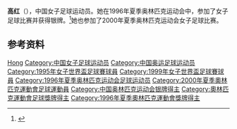 {{Infobox sportsperson
| name           = 高红
|show-medals=yes
|medaltemplates={{MedalSport | 女子[[足球|足球]]}}
{{MedalCountry | {{CHN}} }}
{{MedalCompetition|[[奥林匹克运动会|奥林匹克运动会]]}}
{{MedalSilver| [[1996年夏季奥林匹克运动会|1996年 亚特兰大]] |[[1996年夏季奥林匹克运动会足球比赛|女子足球]]}}
}}

'''高红'''（{{bd|1967年|11月27日|}}），中国女子足球运动员。她在1996年夏季奥林匹克运动会中，参加了女子足球比赛并获得银牌。<ref>{{cite web|url=http://www.databaseolympics.com/players/playerpage.htm?ilkid=GAOHON01|title=高红|publisher=Sport Reference|date=|accessdate=2010-06-02|deadurl=yes|archiveurl=https://web.archive.org/web/20070210131144/http://www.databaseolympics.com/players/playerpage.htm?ilkid=GAOHON01|archivedate=2007-02-10}}</ref>她也参加了2000年夏季奥林匹克运动会女子足球比赛。

== 参考资料 ==
{{Reflist}}

{{1995年女足世界杯中国队参赛名单}}
{{1996年奥运会女子足球中国参赛名单}}
{{1999年女足世界杯中国队参赛名单}}
{{2000年奥运会女子足球中国参赛名单}}

{{Authority control}}
{{DEFAULTSORT:Gao Hong}}
[[Category:高姓|Hong]]
[[Category:中国女子足球运动员|Category:中国女子足球运动员]]
[[Category:中国奥运足球运动员|Category:中国奥运足球运动员]]
[[Category:1995年女子世界盃足球賽球員|Category:1995年女子世界盃足球賽球員]]
[[Category:1999年女子世界盃足球賽球員|Category:1999年女子世界盃足球賽球員]]
[[Category:1996年夏季奥林匹克运动会足球运动员|Category:1996年夏季奥林匹克运动会足球运动员]]
[[Category:2000年夏季奧林匹克運動會足球運動員|Category:2000年夏季奧林匹克運動會足球運動員]]
[[Category:中国奥林匹克运动会银牌得主|Category:中国奥林匹克运动会银牌得主]]
[[Category:奧林匹克運動會足球獎牌得主|Category:奧林匹克運動會足球獎牌得主]]
[[Category:1996年夏季奧林匹克運動會獎牌得主|Category:1996年夏季奧林匹克運動會獎牌得主]]